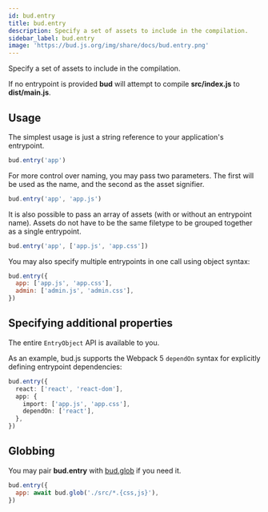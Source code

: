 ```yaml
---
id: bud.entry
title: bud.entry
description: Specify a set of assets to include in the compilation.
sidebar_label: bud.entry
image: 'https://bud.js.org/img/share/docs/bud.entry.png'
---
```


Specify a set of assets to include in the compilation.

If no entrypoint is provided **bud** will attempt to compile **src/index.js** to **dist/main.js**.

## Usage

The simplest usage is just a string reference to your application's entrypoint.

```js title='bud.config.js'
bud.entry('app')
```

For more control over naming, you may pass two parameters. The first will be used as the name, and the second as the asset signifier.

```js title='bud.config.js'
bud.entry('app', 'app.js')
```

It is also possible to pass an array of assets (with or without an entrypoint name). Assets do not have to be the same filetype to be grouped together as a single entrypoint.

```js title='bud.config.js'
bud.entry('app', ['app.js', 'app.css'])
```

You may also specify multiple entrypoints in one call using object syntax:

```js title='bud.config.js'
bud.entry({
  app: ['app.js', 'app.css'],
  admin: ['admin.js', 'admin.css'],
})
```

## Specifying additional properties

The entire `EntryObject` API is available to you.

As an example, bud.js supports the Webpack 5 `dependOn` syntax for explicitly defining entrypoint dependencies:

```ts title='bud.config.js'
bud.entry({
  react: ['react', 'react-dom'],
  app: {
    import: ['app.js', 'app.css'],
    dependOn: ['react'],
  },
})
```

## Globbing

You may pair **bud.entry** with [bud.glob](/docs/bud.glob) if you need it.

```js title='bud.config.js'
bud.entry({
  app: await bud.glob('./src/*.{css,js}'),
})
```
